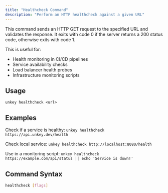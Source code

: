 ```yaml
---
title: "Healthcheck Command"
description: "Perform an HTTP healthcheck against a given URL"
---
```


This command sends an HTTP GET request to the specified URL and validates the response. 
It exits with code 0 if the server returns a 200 status code, otherwise exits with code 1.

This is useful for:
- Health monitoring in CI/CD pipelines
- Service availability checks
- Load balancer health probes
- Infrastructure monitoring scripts

## Usage

`unkey healthcheck <url>`

## Examples

Check if a service is healthy:
`unkey healthcheck https://api.unkey.dev/health`

Check local service:
`unkey healthcheck http://localhost:8080/health`

Use in a monitoring script:
`unkey healthcheck https://example.com/api/status || echo 'Service is down!'`

## Command Syntax

```bash
healthcheck [flags]
```
